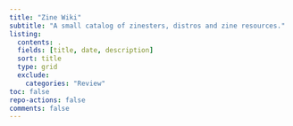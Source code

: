 ```yaml
---
title: "Zine Wiki"
subtitle: "A small catalog of zinesters, distros and zine resources."
listing:
  contents: .
  fields: [title, date, description]
  sort: title
  type: grid
  exclude:
    categories: "Review"
toc: false
repo-actions: false
comments: false
---
```

